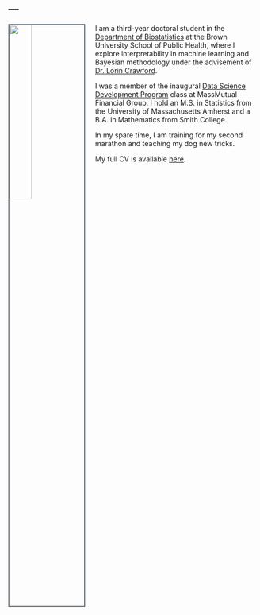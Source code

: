 ---
---

<link rel="stylesheet" href="styles.css" type="text/css">

<!-- <img src="2019_SpringPoster-42.jpg" style="width:25%; border:10px solid; margin-right: 20px" align="left"> -->

<img src="2019_SpringPoster-42.jpg" style="width:30%; border:2px solid; border-color:#6a737d; margin-right: 20px" align="left">

I am a third-year doctoral student in the [Department of Biostatistics](https://www.brown.edu/academics/public-health/biostats/home) at the Brown University School of Public Health, where I explore interpretability in machine learning and Bayesian methodology under the advisement of [Dr. Lorin Crawford](http://www.lcrawlab.com).

I was a member of the inaugural [Data Science Development Program](https://datascience.massmutual.com/dsdp) class at MassMutual Financial Group. I hold an M.S. in Statistics from the University of Massachusetts Amherst and a B.A. in Mathematics from Smith College.

In my spare time, I am training for my second marathon and teaching my dog new tricks.

My full CV is available [here](CV.pdf).